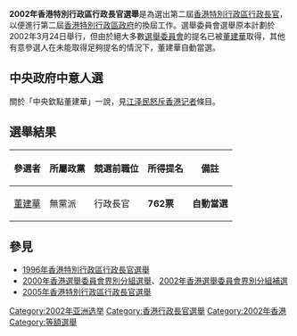 {{multiple issues|
{{expand|time=2012-02-26T17:34:49+00:00}}
{{unreferenced|time=2012-02-26T17:34:49+00:00}}
}}
{{Infobox Election
| election_name = 2002年香港特別行政區行政長官選舉
| country = 香港
| type = presidential
| ongoing = no
| previous_election = 1996年香港特別行政區行政長官選舉
| previous_year = 1996
| next_election = 2005年香港特別行政區行政長官選舉
| next_year = 2005
| election_date = 2002年3月24日
| image1 = [[File:Tung_Chee-hwa_chopped.jpg|150x150px]]
| nominee1 = [[董建華|董建華]]
| party1 = 無黨籍
| electoral_vote1 = '''自動當選'''
| title = 行政長官
| before_election = [[董建華|董建華]]<small>（現任）</small>
| before_party = 無黨籍
| after_election = [[董建華|董建華]]
| after_party = 無黨籍
}}
{{香港政治}}
'''2002年香港特別行政區行政長官選舉'''是為選出第二屆[[香港特別行政區行政長官|香港特別行政區行政長官]]，以便進行第二屆[[香港特別行政區政府|香港特別行政區政府]]的換屆工作。選舉委員會選舉原本計劃於2002年3月24日舉行，但由於絕大多數[[選舉委員會_(香港)|選舉委員會]]的提名已被[[董建華|董建華]]取得，其他有意參選人在未能取得足夠提名的情況下，董建華自動當選。

==中央政府中意人選==

關於「中央欽點董建華」一說，見[[江泽民怒斥香港记者|江泽民怒斥香港记者]]條目。

==選舉結果==
{| class="wikitable"
!參選者||所屬政黨||競選前職位||所得提名||備註
|-
|[[董建華|董建華]]||無黨派||行政長官||'''762票'''||'''自動當選'''
|}

==參見==
* [[1996年香港特別行政區行政長官選舉|1996年香港特別行政區行政長官選舉]]
* [[2000年香港選舉委員會界別分組選舉|2000年香港選舉委員會界別分組選舉]]、[[2002年香港選舉委員會界別分組補選|2002年香港選舉委員會界別分組補選]]
* [[2005年香港特別行政區行政長官選舉|2005年香港特別行政區行政長官選舉]]

{{香港行政長官選舉}}
{{香港選舉}}

[[Category:2002年亚洲选举|Category:2002年亚洲选举]]
[[Category:香港行政長官選舉|Category:香港行政長官選舉]]
[[Category:2002年香港|Category:2002年香港]]
[[Category:等額選舉|Category:等額選舉]]

{{HK-poli-stub}}